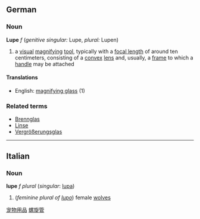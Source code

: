 ==German==
===Noun===
'''Lupe''' ''f'' (''genitive singular:'' Lupe, ''plural:'' Lupen)
# a [[visual]] [[magnify]]ing [[tool]], typically with a [[focal length]] of around ten centimeters, consisting of a [[convex]] [[lens]] and, usually, a [[frame]] to which a [[handle]] may be attached
====Translations====
*English: [[magnifying glass]] (1)
===Related terms===
*[[Brennglas]]
*[[Linse]]
*[[Vergrößerungsglas]]

----

==Italian==
===Noun===
'''lupe''' ''f plural'' (''singular'': [[lupa]])

# (''feminine plural of [[lupo]]'') female [[wolves]]
[http://www.jialicn.com 宠物用品]
[http://www.furensteel.cn 螺旋管]